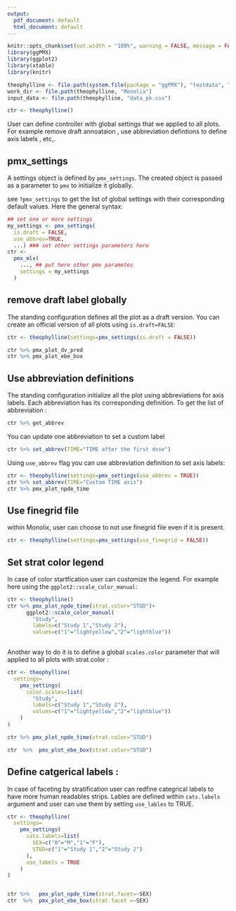 ```yaml
---
output:
  pdf_document: default
  html_document: default
---
```

```r
knitr::opts_chunk$set(out.width = "100%", warning = FALSE, message = FALSE)
library(ggPMX)
library(ggplot2)
library(xtable)
library(knitr)

theophylline <- file.path(system.file(package = "ggPMX"), "testdata", "theophylline")
work_dir <- file.path(theophylline, "Monolix")
input_data <- file.path(theophylline, "data_pk.csv")

ctr <- theophylline()
```

User can define controller with global settings that we applied to all plots. For example remove draft annoataion , use abbreviation defintions to define axis labels , etc,. 

## pmx_settings

A settings object is defined by `pmx_settings`. The created object is passed as a parameter to `pmx` to initialize it globally.

see `?pmx_settings`  to get the list of global settings with their corresponding default values. Here the general syntax:

```r

## set one or more settings
my_settings <- pmx_settings(
  is.draft = FALSE,
  use_abbrev=TRUE,
  ...) ### set other settings parameters here 
ctr <-
  pmx_mlx(
    ..., ## put here other pmx parametes 
    settings = my_settings
  ) 
```


## remove draft label globally 

The standing configuration defines all the plot as a draft version. You can create an official version of all plots using `is.draft=FALSE`:

```r

ctr <- theophylline(settings=pmx_settings(is.draft = FALSE))

ctr %>% pmx_plot_dv_pred
ctr %>% pmx_plot_ebe_box


```


## Use abbreviation definitions 

The standing configuration initialize all the plot using abbreviations for axis labels. Each abbreviation has its corresponding definition. To get the list of abbreviation : 

```r
ctr %>% get_abbrev
```
You can update one abbreviation to set a custom label 

```r
ctr %>% set_abbrev(TIME="TIME after the first dose")
```

Using `use_abbrev` flag you can use abbreviation definition to set axis labels:

```r
ctr <- theophylline(settings=pmx_settings(use_abbrev = TRUE))
ctr %>% set_abbrev(TIME="Custom TIME axis")
ctr %>% pmx_plot_npde_time


```

## Use finegrid file 

within Monolix, user can choose to not use finegrid file even if it is present. 

```r
ctr <- theophylline(settings=pmx_settings(use_finegrid = FALSE))


```

## Set strat color legend

In case of color startfication user can customize the legend. For example here using the `ggplot2::scale_color_manual`:

```r
ctr <- theophylline()
ctr %>% pmx_plot_npde_time(strat.color="STUD")+ 
      ggplot2::scale_color_manual(
        "Study",
        labels=c("Study 1","Study 2"),
        values=c("1"="lightyellow","2"="lightblue"))
    

```

Another way to do it is to define a global `scales.color` parameter that will applied to all plots with strat.color :
```r
ctr <- theophylline(
  settings=
    pmx_settings(
      color.scales=list(
        "Study",
        labels=c("Study 1","Study 2"),
        values=c("1"="lightyellow","2"="lightblue"))
    )
)

ctr %>% pmx_plot_npde_time(strat.color="STUD")

ctr  %>%  pmx_plot_ebe_box(strat.color="STUD")
```


## Define catgerical labels :

In case of faceting by stratification user can redfine categrical labels to have more human readables strips. Lables are defined within `cats.labels` argument and user can use them by setting `use_lables` to TRUE.

```r


ctr <- theophylline(
  settings=
    pmx_settings(
      cats.labels=list(
        SEX=c("0"="M","1"="F"),
        STUD=c("1"="Study 1","2"="Study 2")
      ),
      use_labels = TRUE
    )
)


ctr %>%   pmx_plot_npde_time(strat.facet=~SEX)
ctr  %>%  pmx_plot_ebe_box(strat.facet =~SEX)

```


